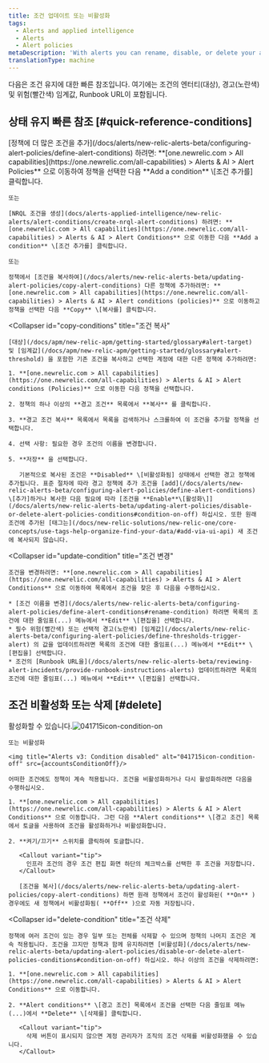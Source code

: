 ```yaml
---
title: 조건 업데이트 또는 비활성화
tags:
  - Alerts and applied intelligence
  - Alerts
  - Alert policies
metaDescription: 'With alerts you can rename, disable, or delete your alert policies, as well as update or remove their conditions and channels.'
translationType: machine
---
```




다음은 조건 유지에 대한 빠른 참조입니다. 여기에는 조건의 엔터티(대상), 경고(노란색) 및 위험(빨간색) 임계값, Runbook URL이 포함됩니다.

## 상태 유지 빠른 참조 [#quick-reference-conditions]

<CollapserGroup>
  <Collapser
    id="add-conditions"
    title="조건 추가"
  >
    [정책에 더 많은 조건을 추가](/docs/alerts/new-relic-alerts-beta/configuring-alert-policies/define-alert-conditions) 하려면: **[one.newrelic.com > All capabilities](https://one.newrelic.com/all-capabilities) > Alerts & AI > Alert Policies** 으로 이동하여 정책을 선택한 다음 **Add a condition** \[조건 추가를] 클릭합니다.

    또는

    [NRQL 조건을 생성](docs/alerts-applied-intelligence/new-relic-alerts/alert-conditions/create-nrql-alert-conditions) 하려면: **[one.newrelic.com > All capabilities](https://one.newrelic.com/all-capabilities) > Alerts & AI > Alert Conditions** 으로 이동한 다음 **Add a condition** \[조건 추가를] 클릭합니다.

    또는

    정책에서 [조건을 복사하여](/docs/alerts/new-relic-alerts-beta/updating-alert-policies/copy-alert-conditions) 다른 정책에 추가하려면: **[one.newrelic.com > All capabilities](https://one.newrelic.com/all-capabilities) > Alerts & AI > Alert conditions (policies)** 으로 이동하고 정책을 선택한 다음 **Copy** \[복사를] 클릭합니다.
  </Collapser>

  <Collapser
    id="copy-conditions"
    title="조건 복사"
  >
    [대상](/docs/apm/new-relic-apm/getting-started/glossary#alert-target) 및 [임계값](/docs/apm/new-relic-apm/getting-started/glossary#alert-threshold) 을 포함한 기존 조건을 복사하고 선택한 계정에 대한 다른 정책에 추가하려면:

    1. **[one.newrelic.com > All capabilities](https://one.newrelic.com/all-capabilities) > Alerts & AI > Alert conditions (Policies)** 으로 이동한 다음 정책을 선택합니다.

    2. 정책의 하나 이상의 **경고 조건** 목록에서 **복사** 를 클릭합니다.

    3. **경고 조건 복사** 목록에서 목록을 검색하거나 스크롤하여 이 조건을 추가할 정책을 선택합니다.

    4. 선택 사항: 필요한 경우 조건의 이름을 변경합니다.

    5. **저장** 을 선택합니다.

       기본적으로 복사된 조건은 **Disabled** \[비활성화됨] 상태에서 선택한 경고 정책에 추가됩니다. 표준 절차에 따라 경고 정책에 추가 조건을 [add](/docs/alerts/new-relic-alerts-beta/configuring-alert-policies/define-alert-conditions) \[추가]하거나 복사한 다음 필요에 따라 [조건을 **Enable**\[활성화\]](/docs/alerts/new-relic-alerts-beta/updating-alert-policies/disable-or-delete-alert-policies-conditions#condition-on-off) 하십시오. 또한 원래 조건에 추가된 [태그는](/docs/new-relic-solutions/new-relic-one/core-concepts/use-tags-help-organize-find-your-data/#add-via-ui-api) 새 조건에 복사되지 않습니다.
  </Collapser>

  <Collapser
    id="update-condition"
    title="조건 변경"
  >
    조건을 변경하려면: **[one.newrelic.com > All capabilities](https://one.newrelic.com/all-capabilities) > Alerts & AI > Alert Conditions** 으로 이동하여 목록에서 조건을 찾은 후 다음을 수행하십시오.

    * [조건 이름을 변경](/docs/alerts/new-relic-alerts-beta/configuring-alert-policies/define-alert-conditions#rename-condition) 하려면 목록의 조건에 대한 줄임표(...) 메뉴에서 **Edit** \[편집을] 선택합니다.
    * 필수 위험(빨간색) 또는 선택적 경고(노란색) [임계값](/docs/alerts/new-relic-alerts-beta/configuring-alert-policies/define-thresholds-trigger-alert) 의 값을 업데이트하려면 목록의 조건에 대한 줄임표(...) 메뉴에서 **Edit** \[편집을] 선택합니다.
    * 조건의 [Runbook URL을](/docs/alerts/new-relic-alerts-beta/reviewing-alert-incidents/provide-runbook-instructions-alerts) 업데이트하려면 목록의 조건에 대한 줄임표(...) 메뉴에서 **Edit** \[편집을] 선택합니다.
  </Collapser>
</CollapserGroup>

## 조건 비활성화 또는 삭제 [#delete]

<CollapserGroup>
  <Collapser
    id="condition-on-off"
    title="조건 비활성화 또는 다시 활성화"
  >
    활성화할 수 있습니다.<img title="Alerts v3: Condition enabled" alt="041715icon-condition-on" src={accountsConditionOn}/>

    또는 비활성화

    <img title="Alerts v3: Condition disabled" alt="041715icon-condition-off" src={accountsConditionOff}/>

    어떠한 조건에도 정책이 계속 적용됩니다. 조건을 비활성화하거나 다시 활성화하려면 다음을 수행하십시오.

    1. **[one.newrelic.com > All capabilities](https://one.newrelic.com/all-capabilities) > Alerts & AI > Alert Conditions** 으로 이동합니다. 그런 다음 **Alert conditions** \[경고 조건] 목록에서 토글을 사용하여 조건을 활성화하거나 비활성화합니다.

    2. **켜기/끄기** 스위치를 클릭하여 토글합니다.

       <Callout variant="tip">
         인프라 조건의 경우 조건 편집 화면 하단의 체크박스를 선택한 후 조건을 저장합니다.
       </Callout>

       [조건을 복사](/docs/alerts/new-relic-alerts-beta/updating-alert-policies/copy-alert-conditions) 하면 원래 정책에서 조건이 활성화된( **On** ) 경우에도 새 정책에서 비활성화됨( **Off** )으로 자동 저장됩니다.
  </Collapser>

  <Collapser
    id="delete-condition"
    title="조건 삭제"
  >
    정책에 여러 조건이 있는 경우 일부 또는 전체를 삭제할 수 있으며 정책의 나머지 조건은 계속 적용됩니다. 조건을 끄지만 정책과 함께 유지하려면 [비활성화](/docs/alerts/new-relic-alerts-beta/updating-alert-policies/disable-or-delete-alert-policies-conditions#condition-on-off) 하십시오. 하나 이상의 조건을 삭제하려면:

    1. **[one.newrelic.com > All capabilities](https://one.newrelic.com/all-capabilities) > Alerts & AI > Alert Conditions** 으로 이동합니다.

    2. **Alert conditions** \[경고 조건] 목록에서 조건을 선택한 다음 줄임표 메뉴(...)에서 **Delete** \[삭제를] 클릭합니다.

       <Callout variant="tip">
         삭제 버튼이 표시되지 않으면 계정 관리자가 조직의 조건 삭제를 비활성화했을 수 있습니다.
       </Callout>
  </Collapser>
</CollapserGroup>